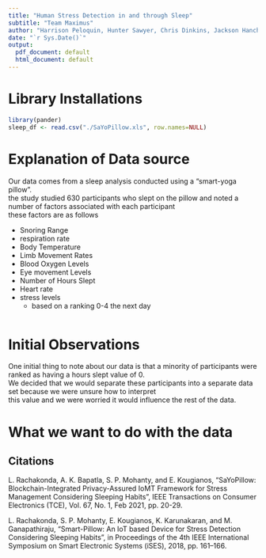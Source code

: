 ```yaml
---
title: "Human Stress Detection in and through Sleep"
subtitle: "Team Maximus"
author: "Harrison Peloquin, Hunter Sawyer, Chris Dinkins, Jackson Hanchek"
date: "`r Sys.Date()`"
output:
  pdf_document: default
  html_document: default
---
```


# Library Installations  

```r
library(pander)
sleep_df <- read.csv("./SaYoPillow.xls", row.names=NULL)
```


# Explanation of Data source  

Our data comes from a sleep analysis conducted using a "smart-yoga pillow".  
the study studied 630 participants who slept on the pillow and noted a number of factors associated with each participant  
these factors are as follows 

* Snoring Range
* respiration  rate
* Body Temperature
* Limb Movement Rates
* Blood Oxygen Levels
* Eye movement Levels
* Number of Hours Slept
* Heart rate
* stress levels
  * based on a ranking 0-4 the next day
```r

```

# Initial Observations

One initial thing to note about our data is that a minority of participants were ranked as having a hours slept value of 0.  
We decided that we would separate these participants into a separate data set because we were unsure how to interpret  
this value and we were worried it would influence the rest of the data.


# What we want to do with the data

  





## Citations


  L. Rachakonda, A. K. Bapatla, S. P. Mohanty, and E. Kougianos, “SaYoPillow: Blockchain-Integrated Privacy-Assured IoMT Framework for 
  Stress Management Considering Sleeping Habits”, IEEE Transactions on Consumer Electronics (TCE), Vol. 67, No. 1, Feb 2021, pp. 20-29. 
    
  L. Rachakonda, S. P. Mohanty, E. Kougianos, K. Karunakaran, and M. Ganapathiraju, “Smart-Pillow: An IoT based Device for Stress Detection     Considering Sleeping Habits”, in Proceedings of the 4th IEEE International Symposium on Smart Electronic Systems (iSES), 2018, pp. 161--166.  

